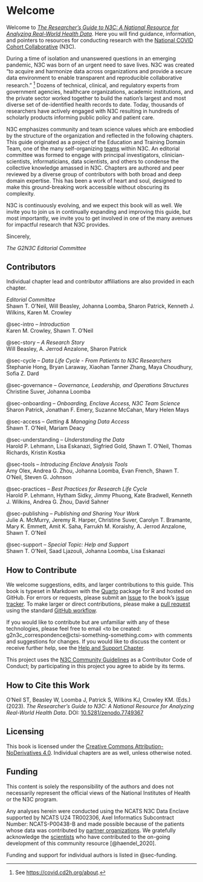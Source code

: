# Welcome {.unnumbered #sec-welcome}

Welcome to [*The Researcher's Guide to N3C: A National Resource for Analyzing Real-World Health Data*](https://national-covid-cohort-collaborative.github.io/guide-to-n3c-v1/).
Here you will find guidance, information, and pointers to resources for conducting research with the [National COVID Cohort Collaborative](https://ncats.nih.gov/n3c) (N3C).

During a time of isolation and unanswered questions in an emerging pandemic, N3C was born of an urgent need to save lives.
N3C was created "to acquire and harmonize data across organizations and provide a secure data environment to enable transparent and reproducible collaborative research." ^[See <https://covid.cd2h.org/about>.] Dozens of technical, clinical, and regulatory experts from government agencies, healthcare organizations, academic institutions, and the private sector worked together to build the nation's largest and most diverse set of de-identified health records to date.
Today, thousands of researchers have actively engaged with N3C resulting in hundreds of scholarly products informing public policy and patient care.

N3C emphasizes community and team science values which are embodied by the structure of the organization and reflected in the following chapters.
This guide originated as a project of the Education and Training Domain Team, one of the many self-organizing [teams](#sec-onboarding-dt) within N3C.
An editorial committee was formed to engage with principal investigators, clinician-scientists, informaticians, data scientists, and others to condense the collective knowledge amassed in N3C.
Chapters are authored and peer reviewed by a diverse group of contributors with both broad and deep domain expertise.
This has been a work of heart and soul, designed to make this ground-breaking work accessible without obscuring its complexity.

N3C is continuously evolving, and we expect this book will as well.
We invite you to join us in continually expanding and improving this guide, but most importantly, we invite you to get involved in one of the many avenues for impactful research that N3C provides.

Sincerely,

_The G2N3C Editorial Committee_

## Contributors {#sec-welcome-contributors}

Individual chapter lead and contributor affiliations are also provided in each chapter.

_Editorial Committee_<br>
Shawn T. O'Neil, Will Beasley, Johanna Loomba, Sharon Patrick, Kenneth J. Wilkins, Karen M. Crowley

@sec-intro -- _Introduction_<br>
Karen M. Crowley, Shawn T. O'Neil

@sec-story -- _A Research Story_<br>
Will Beasley, A. Jerrod Anzalone, Sharon Patrick

@sec-cycle -- _Data Life Cycle - From Patients to N3C Researchers_<br>
Stephanie Hong, Bryan Laraway, Xiaohan Tanner Zhang, Maya Choudhury, Sofia Z. Dard

@sec-governance -- _Governance, Leadership, and Operations Structures_<br>
Christine Suver, Johanna Loomba

@sec-onboarding -- _Onboarding, Enclave Access, N3C Team Science_<br>
Sharon Patrick, Jonathan F. Emery, Suzanne McCahan, Mary Helen Mays

@sec-access -- _Getting & Managing Data Access_<br>
Shawn T. O'Neil, Mariam Deacy

@sec-understanding -- _Understanding the Data_<br>
Harold P. Lehmann, Lisa Eskanazi, Sigfried Gold, Shawn T. O'Neil, Thomas Richards, Kristin Kostka

@sec-tools -- _Introducing Enclave Analysis Tools_<br>
Amy Olex, Andrea G. Zhou, Johanna Loomba, Evan French, Shawn T. O'Neil, Steven G. Johnson

@sec-practices -- _Best Practices for Research Life Cycle_<br>
Harold P. Lehmann, Hytham Sidky, Jimmy Phuong, Kate Bradwell, Kenneth J. Wilkins, Andrea G. Zhou, David Sahner

@sec-publishing -- _Publishing and Sharing Your Work_<br>
Julie A. McMurry, Jeremy R. Harper, Christine Suver, Carolyn T. Bramante, Mary K. Emmett, Amit K. Saha, Farrukh M. Koraishy, A. Jerrod Anzalone, Shawn T. O'Neil

@sec-support -- _Special Topic: Help and Support_<br>
Shawn T. O'Neil, Saad Ljazouli, Johanna Loomba, Lisa Eskanazi

## How to Contribute {#sec-welcome-contribute}

We welcome suggestions, edits, and larger contributions to this guide.
This book is typeset in Markdown with the [Quarto](https://quarto.org/) package for R and hosted on GitHub.
For errors or requests, please submit an [Issue](https://docs.github.com/en/issues/tracking-your-work-with-issues/about-issues)
to the book's [issue tracker](https://github.com/National-COVID-Cohort-Collaborative/guide-to-n3c-v1/issues).
To make larger or direct contributions, please make a [pull request](https://github.com/National-COVID-Cohort-Collaborative/guide-to-n3c-v1/pulls) using the standard [GitHub workflow](https://docs.github.com/en/get-started/quickstart/contributing-to-projects).

If you would like to contribute but are unfamiliar with any of these technologies, please feel free to email <to be created: g2n3c_correspondence@ctsi-something-something.com> with comments and suggestions for changes.
If you would like to discuss the content or receive further help, see the [Help and Support Chapter](chapters/support.md).

This project uses  the [N3C Community Guidelines](https://github.com/National-COVID-Cohort-Collaborative/guide-to-n3c-v1/blob/main/CODE_OF_CONDUCT.md) as a Contributor Code of Conduct;
by participating in this project you agree to abide by its terms.

## How to Cite this Work {#sec-welcome-cite}

O'Neil ST, Beasley W, Loomba J, Patrick S, Wilkins KJ, Crowley KM. (Eds.) (2023).
_The Researcher's Guide to N3C: A National Resource for Analyzing Real-World Health Data_.
DOI: [10.5281/zenodo.7749367](https://zenodo.org/record/7749367#.ZEgPD3bMJmM)

## Licensing {#sec-welcome-licensing}

This book is licensed under the [Creative Commons Attribution-NoDerivatives 4.0](https://creativecommons.org/licenses/by-nd/4.0/).
Individual chapters are as well, unless otherwise noted.

## Funding {#sec-welcome-funding}

This content is solely the responsibility of the authors and does not necessarily represent the official views of the National Institutes of Health or the N3C program.

Any analyses herein were conducted using the NCATS N3C Data Enclave supported by NCATS U24 TR002306, Axel Informatics Subcontract Number: NCATS-P00438-B and made possible because of the patients whose data was contributed by [partner organizations](https://covid.cd2h.org/dtas).
We gratefully acknowledge the [scientists](https://covid.cd2h.org/acknowledgements) who have contributed to the on-going development of this community resource [@haendel_2020].

Funding and support for individual authors is listed in @sec-funding.
